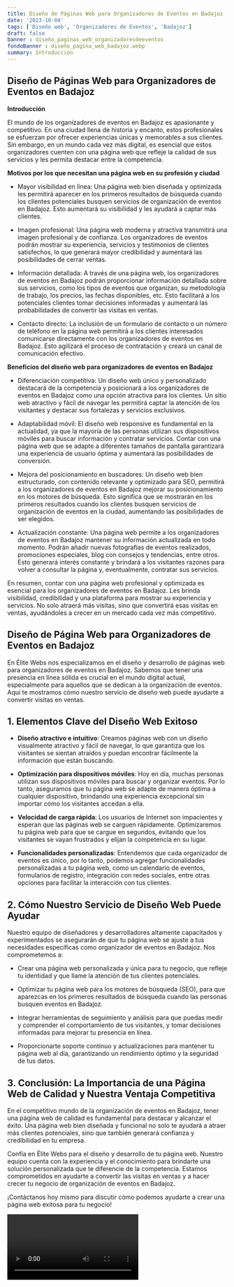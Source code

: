 ```yaml
---
title: Diseño de Páginas Web para Organizadores de Eventos en Badajoz
date: '2023-10-04'
tags: ['Diseño web', 'Organizadores de Eventos', 'Badajoz']
draft: false
banner : diseño_paginas_web_organizadoresdeeventos
fondoBanner : diseño_pagina_web_badajoz.webp
summary: Introducción
---
```


## Diseño de Páginas Web para Organizadores de Eventos en Badajoz

**Introducción**

El mundo de los organizadores de eventos en Badajoz es apasionante y competitivo. En una ciudad llena de historia y encanto, estos profesionales se esfuerzan por ofrecer experiencias únicas y memorables a sus clientes. Sin embargo, en un mundo cada vez más digital, es esencial que estos organizadores cuenten con una página web que refleje la calidad de sus servicios y les permita destacar entre la competencia.

**Motivos por los que necesitan una página web en su profesión y ciudad**

- Mayor visibilidad en línea: Una página web bien diseñada y optimizada les permitirá aparecer en los primeros resultados de búsqueda cuando los clientes potenciales busquen servicios de organización de eventos en Badajoz. Esto aumentará su visibilidad y les ayudará a captar más clientes.

- Imagen profesional: Una página web moderna y atractiva transmitirá una imagen profesional y de confianza. Los organizadores de eventos podrán mostrar su experiencia, servicios y testimonios de clientes satisfechos, lo que generará mayor credibilidad y aumentará las posibilidades de cerrar ventas.

- Información detallada: A través de una página web, los organizadores de eventos en Badajoz podrán proporcionar información detallada sobre sus servicios, como los tipos de eventos que organizan, su metodología de trabajo, los precios, las fechas disponibles, etc. Esto facilitará a los potenciales clientes tomar decisiones informadas y aumentará las probabilidades de convertir las visitas en ventas.

- Contacto directo: La inclusión de un formulario de contacto o un número de teléfono en la página web permitirá a los clientes interesados comunicarse directamente con los organizadores de eventos en Badajoz. Esto agilizará el proceso de contratación y creará un canal de comunicación efectivo.

**Beneficios del diseño web para organizadores de eventos en Badajoz**

- Diferenciación competitiva: Un diseño web único y personalizado destacará de la competencia y posicionará a los organizadores de eventos en Badajoz como una opción atractiva para los clientes. Un sitio web atractivo y fácil de navegar les permitirá captar la atención de los visitantes y destacar sus fortalezas y servicios exclusivos.

- Adaptabilidad móvil: El diseño web responsive es fundamental en la actualidad, ya que la mayoría de las personas utilizan sus dispositivos móviles para buscar información y contratar servicios. Contar con una página web que se adapte a diferentes tamaños de pantalla garantizará una experiencia de usuario óptima y aumentará las posibilidades de conversión.

- Mejora del posicionamiento en buscadores: Un diseño web bien estructurado, con contenido relevante y optimizado para SEO, permitirá a los organizadores de eventos en Badajoz mejorar su posicionamiento en los motores de búsqueda. Esto significa que se mostrarán en los primeros resultados cuando los clientes busquen servicios de organización de eventos en la ciudad, aumentando las posibilidades de ser elegidos.

- Actualización constante: Una página web permite a los organizadores de eventos en Badajoz mantener su información actualizada en todo momento. Podrán añadir nuevas fotografías de eventos realizados, promociones especiales, blog con consejos y tendencias, entre otros. Esto generará interés constante y brindará a los visitantes razones para volver a consultar la página y, eventualmente, contratar sus servicios.

En resumen, contar con una página web profesional y optimizada es esencial para los organizadores de eventos en Badajoz. Les brinda visibilidad, credibilidad y una plataforma para mostrar su experiencia y servicios. No solo atraerá más visitas, sino que convertirá esas visitas en ventas, ayudándoles a crecer en un mercado cada vez más competitivo.

<GifSeo />

<Cta />

## Diseño de Página Web para Organizadores de Eventos en Badajoz

En Élite Webs nos especializamos en el diseño y desarrollo de páginas web para organizadores de eventos en Badajoz. Sabemos que tener una presencia en línea sólida es crucial en el mundo digital actual, especialmente para aquellos que se dedican a la organización de eventos. Aquí te mostramos cómo nuestro servicio de diseño web puede ayudarte a convertir visitas en ventas.

## 1. Elementos Clave del Diseño Web Exitoso

- **Diseño atractivo e intuitivo**: Creamos páginas web con un diseño visualmente atractivo y fácil de navegar, lo que garantiza que los visitantes se sientan atraídos y puedan encontrar fácilmente la información que están buscando.

- **Optimización para dispositivos móviles**: Hoy en día, muchas personas utilizan sus dispositivos móviles para buscar y organizar eventos. Por lo tanto, aseguramos que tu página web se adapte de manera óptima a cualquier dispositivo, brindando una experiencia excepcional sin importar cómo los visitantes accedan a ella.

- **Velocidad de carga rápida**: Los usuarios de Internet son impacientes y esperan que las páginas web se carguen rápidamente. Optimizaremos tu página web para que se cargue en segundos, evitando que los visitantes se vayan frustrados y elijan la competencia en su lugar.

- **Funcionalidades personalizadas**: Entendemos que cada organizador de eventos es único, por lo tanto, podemos agregar funcionalidades personalizadas a tu página web, como un calendario de eventos, formularios de registro, integración con redes sociales, entre otras opciones para facilitar la interacción con tus clientes.

## 2. Cómo Nuestro Servicio de Diseño Web Puede Ayudar

Nuestro equipo de diseñadores y desarrolladores altamente capacitados y experimentados se asegurarán de que tu página web se ajuste a tus necesidades específicas como organizador de eventos en Badajoz. Nos comprometemos a:

- Crear una página web personalizada y única para tu negocio, que refleje tu identidad y que llame la atención de tus clientes potenciales.

- Optimizar tu página web para los motores de búsqueda (SEO), para que aparezcas en los primeros resultados de búsqueda cuando las personas busquen eventos en Badajoz.

- Integrar herramientas de seguimiento y análisis para que puedas medir y comprender el comportamiento de tus visitantes, y tomar decisiones informadas para mejorar tu presencia en línea.

- Proporcionarte soporte continuo y actualizaciones para mantener tu página web al día, garantizando un rendimiento óptimo y la seguridad de tus datos.

## 3. Conclusión: La Importancia de una Página Web de Calidad y Nuestra Ventaja Competitiva

En el competitivo mundo de la organización de eventos en Badajoz, tener una página web de calidad es fundamental para destacar y alcanzar el éxito. Una página web bien diseñada y funcional no solo te ayudará a atraer más clientes potenciales, sino que también generará confianza y credibilidad en tu empresa.

Confía en Élite Webs para el diseño y desarrollo de tu página web. Nuestro equipo cuenta con la experiencia y el conocimiento para brindarte una solución personalizada que te diferencie de la competencia. Estamos comprometidos en ayudarte a convertir las visitas en ventas y a hacer crecer tu negocio de organización de eventos en Badajoz.

¡Contáctanos hoy mismo para discutir cómo podemos ayudarte a crear una página web exitosa para tu negocio!

<Video />

<CtaBot job='Organizadores de Eventos' city='Badajoz'/>

<Gmaps query='Badajoz+españa+maps' />